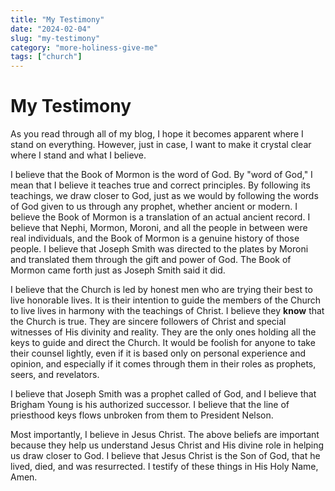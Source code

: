 ```yaml
---
title: "My Testimony"
date: "2024-02-04"
slug: "my-testimony"
category: "more-holiness-give-me"
tags: ["church"]
---
```


# My Testimony

As you read through all of my blog, I hope it becomes apparent where I stand on
everything. However, just in case, I want to make it crystal clear where I stand
and what I believe.

I believe that the Book of Mormon is the word of God. By "word of God," I mean
that I believe it teaches true and correct principles. By following its
teachings, we draw closer to God, just as we would by following the words of God
given to us through any prophet, whether ancient or modern. I believe the Book
of Mormon is a translation of an actual ancient record. I believe that Nephi,
Mormon, Moroni, and all the people in between were real individuals, and the
Book of Mormon is a genuine history of those people. I believe that Joseph Smith
was directed to the plates by Moroni and translated them through the gift and
power of God. The Book of Mormon came forth just as Joseph Smith said it did.

I believe that the Church is led by honest men who are trying their best to live
honorable lives. It is their intention to guide the members of the Church to
live lives in harmony with the teachings of Christ. I believe they **know** that
the Church is true. They are sincere followers of Christ and special witnesses
of His divinity and reality. They are the only ones holding all the keys to
guide and direct the Church. It would be foolish for anyone to take their
counsel lightly, even if it is based only on personal experience and opinion,
and especially if it comes through them in their roles as prophets, seers, and
revelators.

I believe that Joseph Smith was a prophet called of God, and I believe that
Brigham Young is his authorized successor. I believe that the line of priesthood
keys flows unbroken from them to President Nelson.

Most importantly, I believe in Jesus Christ. The above beliefs are important
because they help us understand Jesus Christ and His divine role in helping us
draw closer to God. I believe that Jesus Christ is the Son of God, that he
lived, died, and was resurrected. I testify of these things in His Holy Name,
Amen.
